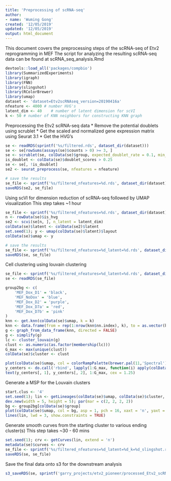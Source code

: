 ```yaml
---
title: 'Preprocessing of scRNA-seq'
author: 
- name: 'Wuming Gong'
created: '12/05/2019'
updated: '12/05/2019'
output: html_document
---
```


This document covers the preprocessing steps of the scRNA-seq of Etv2 reprogramming in MEF
The script for analyzing the resulting scRNA-seq data can be found at scRNA_seq_analysis.Rmd

```r
devtools::load_all('packages/compbio')
library(SummarizedExperiments)
library(igraph)
library(FNN)
library(slingshot)
library(RColorBrewer)
library(umap)
dataset <- 'dataset=Etv2scRNAseq_version=20190416a'
nfeature <- 4000 # number HVG's
latent_dim <- 40	# number of latent dimension for scVI
k <- 50	# number of KNN neighbors for constructing KNN graph
```

Preprocessing the Etv2 scRNA-seq data
* Remove the potential doublets using scrublet
* Get the scaled and normalized gene expression matrix using Seurat 3.1
* Get the HVG's 

```r
se <- readRDS(sprintf('%s/filtered.rds', dataset_dir(dataset)))
se <- se[rowSums(assays(se)$counts > 0) >= 3, ]
se <- scrublet(se, colData(se)$group, expected_doublet_rate = 0.1, min_counts = 2, min_cells = 3, min_gene_variability_pctl = 85, n_prin_comps = 30L)
is_doublet <- colData(se)$doublet_scores > 0.25
se <- se[, !is_doublet]
se2 <- seurat_preprocess(se, nfeatures = nfeature)

# save the results
se_file <- sprintf('%s/filtered_nfeatures=%d.rds', dataset_dir(dataset), nfeature)
saveRDS(se2, se_file)
```

Using scVI for dimension reduction of scRNA-seq followed by UMAP visualization
This step takes ~1 hour

```r
se_file <- sprintf('%s/filtered_nfeatures=%d.rds', dataset_dir(dataset), nfeature)
n <- rowData(se)$is_hvg
se2 <- scvi(se[n, ], n_latent = latent_dim)
colData(se)$latent <- colData(se2)$latent
set.seed(1); y <- umap(colData(se)$latent)$layout
colData(se)$umap <- y

# save the results
se_file <- sprintf('%s/filtered_nfeatures=%d_latent=%d.rds', dataset_dir(dataset), nfeature, latent_dim)
saveRDS(se, se_file)
```

Cell clustering using louvain clustering
```r
se_file <- sprintf('%s/filtered_nfeatures=%d_latent=%d.rds', dataset_dir(dataset), nfeature, latent_dim)
se <- readRDS(se_file)

group2bg <- c(
	'MEF_Dox_D1' = 'black',
	'MEF_NoDox' = 'blue',
	'MEF_Dox_D2' = 'purple',
	'MEF_Dox_D7a' = 'red',
	'MEF_Dox_D7b' = 'pink'
)
knn <- get.knn(colData(se)$umap, k = k)
knn <- data.frame(from = rep(1:nrow(knn$nn.index), k), to = as.vector(knn$nn.index), weight = 1 / (1 + knn$nn.dist^2))
g <- graph_from_data_frame(knn, directed = FALSE)
g <- simplify(g)
lc <- cluster_louvain(g)
clust <- as.numeric(as.factor(membership(lc)))
G_max <- max(unique(clust))
colData(se)$cluster <- clust

plot(colData(se)$umap, col = colorRampPalette(brewer.pal(11,'Spectral'))(G_max)[clust], pch = 16, asp = 1, xaxt = 'n', yaxt = 'n', main = 'cluster', xlab = '', ylab = '')
y_centers <- do.call('rbind', lapply(1:G_max, function(i) apply(colData(se)$umap[clust == i, ], 2, median)))
text(y_centers[, 1], y_centers[, 2], 1:G_max, cex = 1.25)

```

Generate a MSP for the Louvain clusters
```r
start.clus <- '4'
set.seed(1); lin <- getLineages(colData(se)$umap, colData(se)$cluster, start.clus = start.clus)
dev.new(width = 5, height = 5); par(mar = c(2, 2, 2, 2))
bg <- group2bg[colData(se)$group]
plot(colData(se)$umap, col = bg, asp = 1, pch = 16, xaxt = 'n', yaxt = 'n', main = 'Lineages', xlab = '', ylab = '', cex = 0.5)
lines(lin, lwd = 3, show.constraints = TRUE)
```

Generate smooth curves from the starting cluster to various ending cluster(s)
This step takes ~30 - 60 mins
```r
set.seed(1); crv <- getCurves(lin, extend = 'n')
metadata(se)$curves <- crv
se_file <- sprintf('%s/filtered_nfeatures=%d_latent=%d_k=%d_slingshot.rds', dataset_dir(dataset), nfeature, latent_dim, k)
saveRDS(se, se_file)
```

Save the final data onto s3 for the downstream analysis
```r
s3_saveRDS(se, sprintf('garry_projects/etv2_pioneer/processed_Etv2_scRNAseq.rds'), make_public = TRUE)
```


